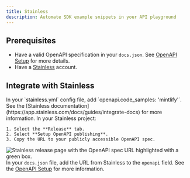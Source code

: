 ```yaml
---
title: Stainless
description: Automate SDK example snippets in your API playground
---
```


## Prerequisites

* Have a valid OpenAPI specification in your `docs.json`. See [OpenAPI Setup](/api-playground/openapi/setup) for more details.
* Have a [Stainless](https://app.stainless.com) account.

## Integrate with Stainless

<Steps>
  <Step title="Setup OpenAPI decoration in Stainless.">
    In your `stainless.yml` config file, add `openapi.code_samples: 'mintlify'`. See the [Stainless documentation](https://app.stainless.com/docs/guides/integrate-docs) for more information.
  </Step>
  <Step title="Get the URL to your OpenAPI spec.">
    In your Stainless project:
    
    1. Select the **Release** tab.
    2. Select **Setup OpenAPI publishing**.
    3. Copy the URL to your publicly accessible OpenAPI spec.

   <img
   src="/images/stainless-public-OpenAPI-spec.png"
   alt="Stainless release page with the OpenAPI spec URL highlighted with a green box."
   />
  </Step>
  <Step title="Add your OpenAPI spec URL to your `docs.json`.">
    In your `docs.json` file, add the URL from Stainless to the `openapi` field. See the [OpenAPI Setup](/api-playground/openapi/setup) for more information.
  </Step>
</Steps>
